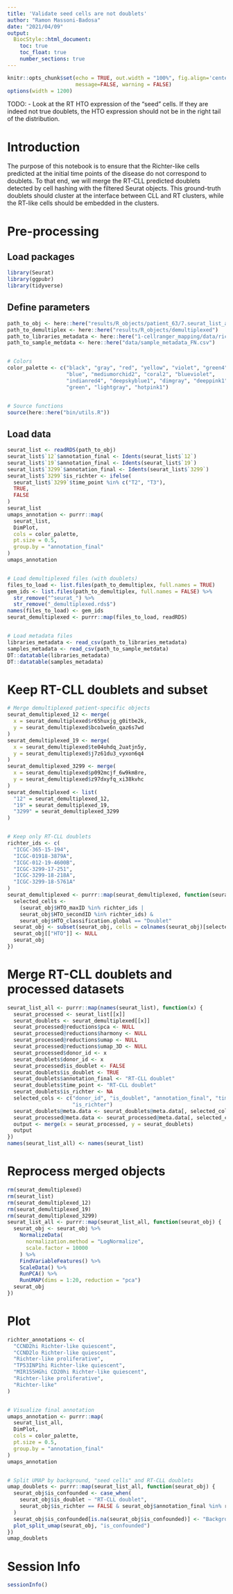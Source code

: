 ```yaml
---
title: 'Validate seed cells are not doublets'
author: "Ramon Massoni-Badosa"
date: "2021/04/09"
output: 
  BiocStyle::html_document:
    toc: true
    toc_float: true
    number_sections: true
---
```


```r
knitr::opts_chunk$set(echo = TRUE, out.width = "100%", fig.align='center', 
                      message=FALSE, warning = FALSE)
options(width = 1200)
```

TODO:
- Look at the RT HTO expression of the "seed" cells. If they are indeed not true doublets, the HTO expression should not be in the right tail of the distribution.


# Introduction

The purpose of this notebook is to ensure that the Richter-like cells predicted at the initial time points of the disease do not correspond to doublets. To that end, we will merge the RT-CLL predicted doublets detected by cell hashing with the filtered Seurat objects. This ground-truth doublets should cluster at the interface between CLL and RT clusters, while the RT-like cells should be embedded in the clusters.


# Pre-processing

## Load packages

```r
library(Seurat)
library(ggpubr)
library(tidyverse)
```


## Define parameters

```r
path_to_obj <- here::here("results/R_objects/patient_63/7.seurat_list_annotated_reprocessed.rds")
path_to_demultiplex <- here::here("results/R_objects/demultiplexed")
path_to_libraries_metadata <- here::here("1-cellranger_mapping/data/richter_metadata.csv")
path_to_sample_metdata <- here::here("data/sample_metadata_FN.csv")


# Colors
color_palette <- c("black", "gray", "red", "yellow", "violet", "green4",
                   "blue", "mediumorchid2", "coral2", "blueviolet",
                   "indianred4", "deepskyblue1", "dimgray", "deeppink1",
                   "green", "lightgray", "hotpink1")


# Source functions
source(here::here("bin/utils.R"))
```


## Load data

```r
seurat_list <- readRDS(path_to_obj)
seurat_list$`12`$annotation_final <- Idents(seurat_list$`12`)
seurat_list$`19`$annotation_final <- Idents(seurat_list$`19`)
seurat_list$`3299`$annotation_final <- Idents(seurat_list$`3299`)
seurat_list$`3299`$is_richter <- ifelse(
  seurat_list$`3299`$time_point %in% c("T2", "T3"),
  TRUE,
  FALSE
)
seurat_list
umaps_annotation <- purrr::map(
  seurat_list,
  DimPlot,
  cols = color_palette,
  pt.size = 0.5,
  group.by = "annotation_final"
)
umaps_annotation


# Load demultiplexed files (with doublets)
files_to_load <- list.files(path_to_demultiplex, full.names = TRUE)
gem_ids <- list.files(path_to_demultiplex, full.names = FALSE) %>%
  str_remove("^seurat_") %>%
  str_remove("_demultiplexed.rds$")
names(files_to_load) <- gem_ids
seurat_demultiplexed <- purrr::map(files_to_load, readRDS)


# Load metadata files
libraries_metadata <- read_csv(path_to_libraries_metadata)
samples_metadata <- read_csv(path_to_sample_metdata)
DT::datatable(libraries_metadata)
DT::datatable(samples_metadata)
```


# Keep RT-CLL doublets and subset

```r
# Merge demultiplexed patient-specific objects
seurat_demultiplexed_12 <- merge(
  x = seurat_demultiplexed$r65huxjg_g0itbe2k,
  y = seurat_demultiplexed$bco1we6n_qaz6s7wd
)
seurat_demultiplexed_19 <- merge(
  x = seurat_demultiplexed$te04uhdq_2uatjn5y,
  y = seurat_demultiplexed$j7z61du3_vyxon6q4
)
seurat_demultiplexed_3299 <- merge(
  x = seurat_demultiplexed$p092mcjf_6w9km8re,
  y = seurat_demultiplexed$z97dxyfq_xi38kvhc
)
seurat_demultiplexed <- list(
  "12" = seurat_demultiplexed_12,
  "19" = seurat_demultiplexed_19,
  "3299" = seurat_demultiplexed_3299
)


# Keep only RT-CLL doublets
richter_ids <- c(
  "ICGC-365-15-194",
  "ICGC-01918-3879A",
  "ICGC-012-19-4600B",
  "ICGC-3299-17-251",
  "ICGC-3299-18-218A",
  "ICGC-3299-18-5761A"
)
seurat_demultiplexed <- purrr::map(seurat_demultiplexed, function(seurat_obj) {
  selected_cells <- 
    (seurat_obj$HTO_maxID %in% richter_ids |
    seurat_obj$HTO_secondID %in% richter_ids) &
    seurat_obj$HTO_classification.global == "Doublet"
  seurat_obj <- subset(seurat_obj, cells = colnames(seurat_obj)[selected_cells])
  seurat_obj[["HTO"]] <- NULL
  seurat_obj
})
```


# Merge RT-CLL doublets and processed datasets

```r
seurat_list_all <- purrr::map(names(seurat_list), function(x) {
  seurat_processed <- seurat_list[[x]]
  seurat_doublets <- seurat_demultiplexed[[x]]
  seurat_processed@reductions$pca <- NULL
  seurat_processed@reductions$harmony <- NULL
  seurat_processed@reductions$umap <- NULL
  seurat_processed@reductions$umap_3D <- NULL
  seurat_processed$donor_id <- x
  seurat_doublets$donor_id <- x
  seurat_processed$is_doublet <- FALSE
  seurat_doublets$is_doublet <- TRUE
  seurat_doublets$annotation_final <- "RT-CLL doublet"
  seurat_doublets$time_point <- "RT-CLL doublet"
  seurat_doublets$is_richter <- NA
  selected_cols <- c("donor_id", "is_doublet", "annotation_final", "time_point",
                     "is_richter")
  seurat_doublets@meta.data <- seurat_doublets@meta.data[, selected_cols]
  seurat_processed@meta.data <- seurat_processed@meta.data[, selected_cols]
  output <- merge(x = seurat_processed, y = seurat_doublets)
  output
})
names(seurat_list_all) <- names(seurat_list)
```


# Reprocess merged objects

```r
rm(seurat_demultiplexed)
rm(seurat_list)
rm(seurat_demultiplexed_12)
rm(seurat_demultiplexed_19)
rm(seurat_demultiplexed_3299)
seurat_list_all <- purrr::map(seurat_list_all, function(seurat_obj) {
  seurat_obj <- seurat_obj %>%
    NormalizeData(
      normalization.method = "LogNormalize",
      scale.factor = 10000
    ) %>% 
    FindVariableFeatures() %>%
    ScaleData() %>%
    RunPCA() %>%
    RunUMAP(dims = 1:20, reduction = "pca")
  seurat_obj
})
```


# Plot

```r
richter_annotations <- c(
  "CCND2hi Richter-like quiescent",
  "CCND2lo Richter-like quiescent",
  "Richter-like proliferative",
  "TP53INP1hi Richter-like quiescent",
  "MIR155HGhi CD20hi Richter-like quiescent",
  "Richter-like proliferative",
  "Richter-like"
)


# Visualize final annotation
umaps_annotation <- purrr::map(
  seurat_list_all,
  DimPlot,
  cols = color_palette,
  pt.size = 0.5,
  group.by = "annotation_final"
)
umaps_annotation


# Split UMAP by background, "seed cells" and RT-CLL doublets
umap_doublets <- purrr::map(seurat_list_all, function(seurat_obj) {
  seurat_obj$is_confounded <- case_when(
    seurat_obj$is_doublet ~ "RT-CLL doublet",
    seurat_obj$is_richter == FALSE & seurat_obj$annotation_final %in% richter_annotations ~ "RT seed cells"
  )
  seurat_obj$is_confounded[is.na(seurat_obj$is_confounded)] <- "Background"
  plot_split_umap(seurat_obj, "is_confounded")
})
umap_doublets
```


# Session Info

```r
sessionInfo()
```

